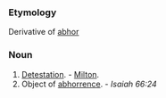 ===Etymology===
Derivative of [[abhor]]
===Noun===
#[[Detestation]]. - [[Milton]].
#Object of [[abhorrence]]. - ''Isaiah 66:24''